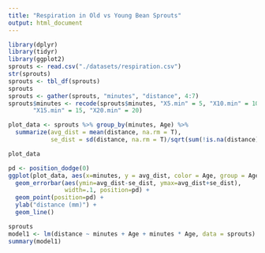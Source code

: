 ```yaml
---
title: "Respiration in Old vs Young Bean Sprouts"
output: html_document
---
```


```r
library(dplyr)
library(tidyr)
library(ggplot2)
sprouts <- read.csv("./datasets/respiration.csv")
str(sprouts)
sprouts <- tbl_df(sprouts)
sprouts
sprouts <- gather(sprouts, "minutes", "distance", 4:7)
sprouts$minutes <- recode(sprouts$minutes, "X5.min" = 5, "X10.min" = 10,
       "X15.min" = 15, "X20.min" = 20)

plot_data <- sprouts %>% group_by(minutes, Age) %>% 
  summarize(avg_dist = mean(distance, na.rm = T), 
            se_dist = sd(distance, na.rm = T)/sqrt(sum(!is.na(distance))))

```

```r
plot_data

pd <- position_dodge(0)
ggplot(plot_data, aes(x=minutes, y = avg_dist, color = Age, group = Age)) +
  geom_errorbar(aes(ymin=avg_dist-se_dist, ymax=avg_dist+se_dist), 
                width=.1, position=pd) + 
  geom_point(position=pd) +
  ylab("distance (mm)") +
  geom_line()
```

```r
sprouts
model1 <- lm(distance ~ minutes + Age + minutes * Age, data = sprouts)
summary(model1)
```

